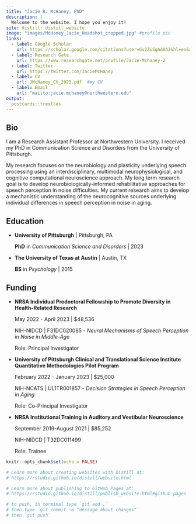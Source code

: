 ```yaml
---
title: "Jacie R. McHaney, PhD"
description: |
  Welcome to the website. I hope you enjoy it!
site: distill::distill_website
image: "images/McHaney_Jacie_Headshot_cropped.jpg" #profile pic
links:
  - label: Google Scholar
    url: https://scholar.google.com/citations?user=Gv2ZiSgAAAAJ&hl=en&authuser=1
  - label: Research Gate
    url: https://www.researchgate.net/profile/Jacie-Mchaney-2
  - label: Twitter
    url: https://twitter.com/JacieMcHaney
  - label: CV
    url: JMcHaney_CV_2023.pdf  #my CV
  - label: Email
    url: "mailto:jacie.mchaney@northwestern.edu"
output:
  postcards::trestles
---
```


## Bio

I am a Research Assistant Professor at Northwestern University. I received my PhD in Communication Science and Disorders from the University of Pittsburgh.

My research focuses on the neurobiology and plasticity underlying speech processing using an interdisciplinary, multimodal neurophysiological, and cognitive computational neuroscience approach. My long term research goal is to develop neurobiologically-informed rehabilitative approaches for speech perception in noise difficulties. My current research aims to develop a mechanistic understanding of the neurocognitive sources underlying individual differences in speech perception in noise in aging.


## Education

- **University of Pittsburgh** | Pittsburgh, PA

  **PhD** in *Communication Science and Disorders* | 2023

- **The University of Texas at Austin** | Austin, TX

  **BS** in *Psychology* |  2015


## Funding

- **NRSA Individual Predoctoral Fellowship to Promote Diversity in Health-Related Research**

  May 2022 - April 2023 | $48,536

  NIH-NIDCD | F31DC020085 - *Neural Mechanisms of Speech Perception in Noise in Middle-Age*

  Role: Principal Investigator

- **University of Pittsburgh Clinical and Translational Science Institute Quantitative Methodologies Pilot Program**

  February 2022 - January 2023 | $25,000

  NIH-NCATS | UL1TR001857 - *Decision Strategies in Speech Perception in Aging* 

  Role: Co-Principal Investigator

- **NRSA Institutional Training in Auditory and Vestibular Neuroscience**

  September 2019-August 2021 | $85,252

  NIH-NIDCD | T32DC011499 

  Role: Trainee


```r
knitr::opts_chunk$set(echo = FALSE)

# Learn more about creating websites with Distill at:
# https://rstudio.github.io/distill/website.html

# Learn more about publishing to GitHub Pages at:
# https://rstudio.github.io/distill/publish_website.html#github-pages

# to push, in terminal type `git add .`
# then type `git commit -m "message about changes"`
# then `git push`

```

